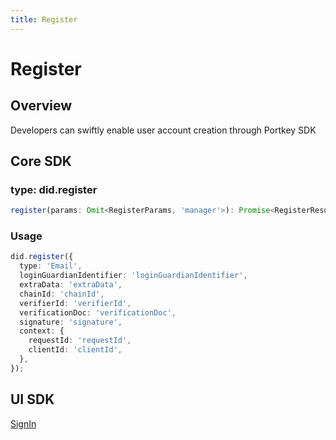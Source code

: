 ```yaml
---
title: Register
---
```


# Register

## Overview

Developers can swiftly enable user account creation through Portkey SDK

## Core SDK

### type: did.register

```typescript
register(params: Omit<RegisterParams, 'manager'>): Promise<RegisterResult>;
```

### Usage

```typescript
did.register({
  type: 'Email',
  loginGuardianIdentifier: 'loginGuardianIdentifier',
  extraData: 'extraData',
  chainId: 'chainId',
  verifierId: 'verifierId',
  verificationDoc: 'verificationDoc',
  signature: 'signature',
  context: {
    requestId: 'requestId',
    clientId: 'clientId',
  },
});
```

## UI SDK

[SignIn](docs/SDKs/UISDK/TypeScript/Document/SignIn.mdx)

